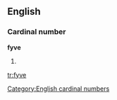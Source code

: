 ==English==

===Cardinal number===
'''fyve'''

# {{obsolete spelling of|five}}

[[Category:English cardinal numbers]]

[[tr:fyve]]